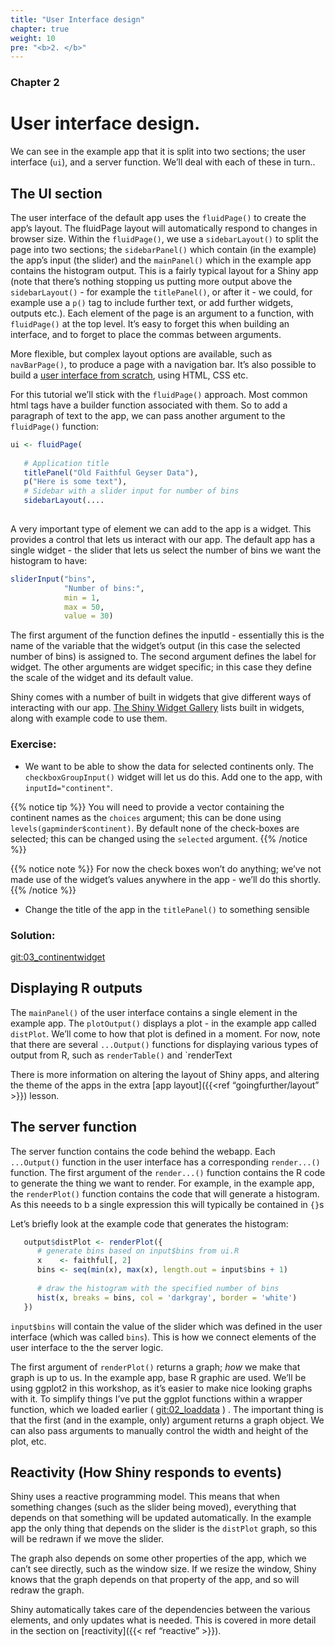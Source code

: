 ```yaml
---
title: "User Interface design"
chapter: true
weight: 10
pre: "<b>2. </b>"
---
```

### Chapter 2

# User interface design.

We can see in the example app that it is split into two sections; the user interface (`ui`), and a server function.   We'll deal with each of these in turn..

## The UI section

The user interface of the default app uses the `fluidPage()` to create the app's layout. The fluidPage layout will automatically respond to changes in browser size.  Within the `fluidPage()`, we use a `sidebarLayout()` to split the page into two sections; the `sidebarPanel()` which contain (in the example) the app's input (the slider) and the `mainPanel()` which in the example app contains the histogram output.   This is a fairly typical layout for a Shiny app (note that there's nothing stopping us putting more output above the `sidebarLayout()` - for example the `titlePanel()`, or after it - we could, for example use a `p()` tag to include further text, or add further widgets, outputs etc.).   Each element of the page is an argument to a function, with `fluidPage()` at the top level.  It's easy to forget this when building an interface, and to forget to place the commas between arguments.  

More flexible, but complex layout options are available, such as `navBarPage()`, to produce a page with a navigation bar.  It's also possible to build a [user interface from scratch](https://shiny.rstudio.com/articles/html-ui.html), using HTML, CSS etc.

For this tutorial we'll stick with the `fluidPage()` approach.  Most common html tags have a builder function associated with them.  So to add a paragraph of text to the app, we can pass another argument to the `fluidPage()` function:

```r
ui <- fluidPage(
   
   # Application title
   titlePanel("Old Faithful Geyser Data"),
   p("Here is some text"),
   # Sidebar with a slider input for number of bins 
   sidebarLayout(....
                 
```

A very important type of element we can add to the app is a widget.  This provides a control that lets us interact with our app.  The default app has a single widget - the slider that  lets us select the number of bins we want the histogram to have:

```r
sliderInput("bins",
            "Number of bins:",
            min = 1,
            max = 50,
            value = 30)
```

The first argument of the function defines the inputId - essentially this is the name of the variable that the widget's output (in this case the selected number of bins) is assigned to.  The second argument defines the label for widget.  The other arguments are widget specific; in this case they define the scale of the widget and its default value.   

Shiny comes with a number of built in widgets that give different ways of interacting with our app. [The Shiny Widget Gallery](https://shiny.rstudio.com/gallery/widget-gallery.html) lists built in widgets, along with example code to use them.

### Exercise:

* We want to be able to show the data for selected continents only.   The `checkboxGroupInput()` widget will let us do this.   Add one to the app, with `inputId="continent"`.  

{{% notice tip %}}
You will need to provide a vector containing the continent names as the `choices` argument; this can be done using `levels(gapminder$continent)`.  By default none of the check-boxes are selected; this can be changed using the `selected` argument.
{{% /notice %}}

{{% notice note %}}
For now the check boxes won't do anything; we've not made use of the widget's values anywhere in the app - we'll do this shortly.
{{% /notice %}}

* Change the title of the app in the `titlePanel()` to something sensible

###  Solution:
 
[git:03_continentwidget]()

## Displaying R outputs

The `mainPanel()` of the user interface contains a single element in the example app.  The `plotOutput()` displays a plot - in the example app called `distPlot`.  We'll come to how that plot is defined in a moment.  For now, note that there are several `...Output()` functions for displaying various types of output from R, such as `renderTable()` and `renderText


There is more information on altering the layout of Shiny apps, and altering the theme of the apps in the extra [app layout]({{<ref "goingfurther/layout" >}}) lesson.

## The server function

The server function contains the code behind the webapp.   Each `...Output()` function in the user interface has a corresponding `render...()` function.   The first argument of the `render...()` function contains the R code to generate the thing we want to render.  For example, in the example app, the `renderPlot()` function contains the code that will generate a histogram.  As this neeeds to b a single expression this will typically be contained in `{}`s 

Let's briefly look at the example code that generates the histogram:

```r
   output$distPlot <- renderPlot({
      # generate bins based on input$bins from ui.R
      x    <- faithful[, 2] 
      bins <- seq(min(x), max(x), length.out = input$bins + 1)
      
      # draw the histogram with the specified number of bins
      hist(x, breaks = bins, col = 'darkgray', border = 'white')
   })
```

`input$bins` will contain the value of the slider which was defined in the user interface (which was called `bins`).   This is how we connect elements of the user interface to the the server logic.

The first argument of `renderPlot()` returns a graph; _how_ we make that graph is up to us.  In the example app, base R graphic are used.  We'll be using ggplot2 in this workshop, as it's easier to make nice looking graphs with it.  To simplify things I've put the ggplot functions within a wrapper function, which we loaded earlier ( [git:02_loaddata]() ) .  The important thing is that the first (and in the example, only) argument returns a graph object.   We can also pass arguments to manually control the width and height of the plot, etc.

## Reactivity (How Shiny responds to events) 

Shiny uses a reactive programming model.  This means that when something changes (such as the slider being moved), everything that depends on that something will be updated automatically.   In the example app the only thing that depends on the slider is the `distPlot` graph, so this will be redrawn if we move the slider.

The graph also depends on some other properties of the app, which we can't see directly, such as the window size.  If we resize the window, Shiny knows that the graph depends on that property of the app, and so will redraw the graph.

Shiny automatically takes care of the dependencies between the various elements, and only updates what is needed.  This is covered in more detail in the section on [reactivity]({{< ref "reactive" >}}).
